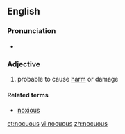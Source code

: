 ==English==

===Pronunciation===
* {{IPA|/ˈnɑ.kju.əs/}}

===Adjective===
{{en-adj}}

# probable to cause [[harm]] or damage

====Related terms====
* [[noxious]]

[[et:nocuous]]
[[vi:nocuous]]
[[zh:nocuous]]